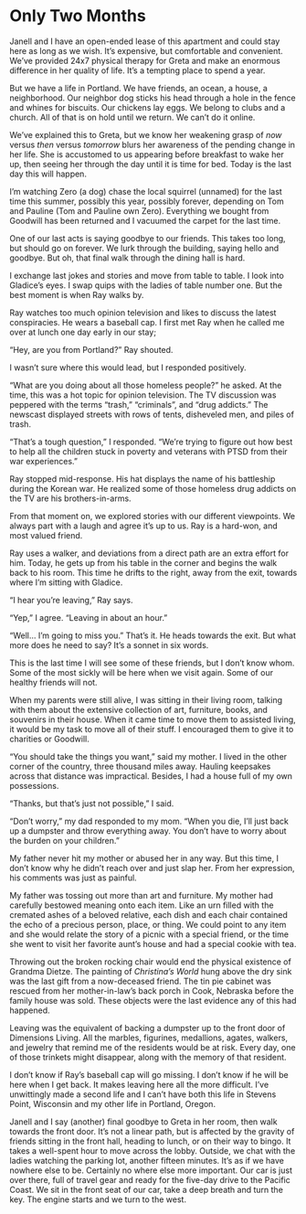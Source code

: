 # Only Two Months {.unnumbered}

Janell and I have an open-ended lease of this apartment and could stay here as long as we wish. It's expensive, but comfortable and convenient. We've provided 24x7 physical therapy for Greta and make an enormous difference in her quality of life. It's a tempting place to spend a year.

But we have a life in Portland. We have friends, an ocean, a house, a neighborhood. Our neighbor dog sticks his head through a hole in the fence and whines for biscuits. Our chickens lay eggs. We belong to clubs and a church. All of that is on hold until we return. We can't do it online.

We've explained this to Greta, but we know her weakening grasp of *now* versus *then* versus *tomorrow* blurs her awareness of the pending change in her life. She is accustomed to us appearing before breakfast to wake her up, then seeing her through the day until it is time for bed. Today is the last day this will happen.

I'm watching Zero (a dog) chase the local squirrel (unnamed) for the last time this summer, possibly this year, possibly forever, depending on Tom and Pauline (Tom and Pauline own Zero). Everything we bought from Goodwill has been returned and I vacuumed the carpet for the last time.

One of our last acts is saying goodbye to our friends. This takes too long, but should go on forever. We lurk through the building, saying hello and goodbye. But oh, that final walk through the dining hall is hard.

I exchange last jokes and stories and move from table to table. I look into Gladice's eyes. I swap quips with the ladies of table number one. But the best moment is when Ray walks by.

Ray watches too much opinion television and likes to discuss the latest conspiracies. He wears a baseball cap. I first met Ray when he called me over at lunch one day early in our stay;

"Hey, are you from Portland?" Ray shouted.

I wasn't sure where this would lead, but I responded positively.

"What are you doing about all those homeless people?" he asked. At the time, this was a hot topic for opinion television. The TV discussion was peppered with the terms "trash," "criminals", and "drug addicts." The newscast displayed streets with rows of tents, disheveled men, and piles of trash.

"That's a tough question," I responded. "We're trying to figure out how best to help all the children stuck in poverty and veterans with PTSD from their war experiences."

Ray stopped mid-response. His hat displays the name of his battleship during the Korean war. He realized some of those homeless drug addicts on the TV are his brothers-in-arms.

From that moment on, we explored stories with our different viewpoints. We always part with a laugh and agree it's up to us. Ray is a hard-won, and most valued friend.

Ray uses a walker, and deviations from a direct path are an extra effort for him. Today, he gets up from his table in the corner and begins the walk back to his room. This time he drifts to the right, away from the exit, towards where I'm sitting with Gladice.

"I hear you're leaving," Ray says.

"Yep," I agree. "Leaving in about an hour."

"Well... I'm going to miss you." That's it. He heads towards the exit. But what more does he need to say? It's a sonnet in six words.

This is the last time I will see some of these friends, but I don't know whom. Some of the most sickly will be here when we visit again. Some of our healthy friends will not.

When my parents were still alive, I was sitting in their living room, talking with them about the extensive collection of art, furniture, books, and souvenirs in their house. When it came time to move them to assisted living, it would be my task to move all of their stuff. I encouraged them to give it to charities or Goodwill.

"You should take the things you want," said my mother. I lived in the other corner of the country, three thousand miles away. Hauling keepsakes across that distance was impractical. Besides, I had a house full of my own possessions.

"Thanks, but that's just not possible," I said.

"Don't worry," my dad responded to my mom. "When you die, I'll just back up a dumpster and throw everything away. You don't have to worry about the burden on your children."

My father never hit my mother or abused her in any way. But this time, I don't know why he didn't reach over and just slap her. From her expression, his comments was just as painful.

My father was tossing out more than art and furniture. My mother had carefully bestowed meaning onto each item. Like an urn filled with the cremated ashes of a beloved relative, each dish and each chair contained the echo of a precious person, place, or thing. We could point to any item and she would relate the story of a picnic with a special friend, or the time she went to visit her favorite aunt's house and had a special cookie with tea.

Throwing out the broken rocking chair would end the physical existence of Grandma Dietze. The painting of *Christina's World* hung above the dry sink was the last gift from a now-deceased friend. The tin pie cabinet was rescued from her mother-in-law's back porch in Cook, Nebraska before the family house was sold. These objects were the last evidence any of this had happened.

Leaving was the equivalent of backing a dumpster up to the front door of Dimensions Living. All the marbles, figurines, medallions, agates, walkers, and jewelry that remind me of the residents would be at risk. Every day, one of those trinkets might disappear, along with the memory of that resident.

I don't know if Ray's baseball cap will go missing. I don't know if he will be here when I get back. It makes leaving here all the more difficult. I've unwittingly made a second life and I can't have both this life in Stevens Point, Wisconsin and my other life in Portland, Oregon.

Janell and I say (another) final goodbye to Greta in her room, then walk towards the front door. It's not a linear path, but is affected by the gravity of friends sitting in the front hall, heading to lunch, or on their way to bingo. It takes a well-spent hour to move across the lobby. Outside, we chat with the ladies watching the parking lot, another fifteen minutes. It's as if we have nowhere else to be. Certainly no where else more important. Our car is just over there, full of travel gear and ready for the five-day drive to the Pacific Coast. We sit in the front seat of our car, take a deep breath and turn the key. The engine starts and we turn to the west.
